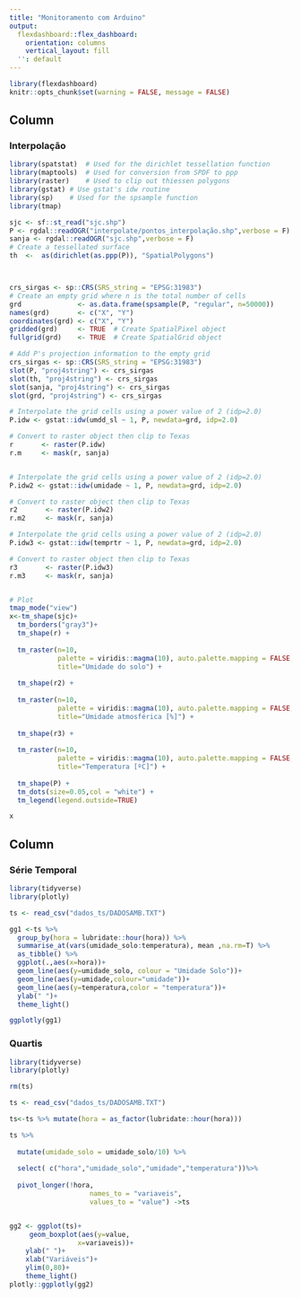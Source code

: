 ```yaml
---
title: "Monitoramento com Arduino"
output:
  flexdashboard::flex_dashboard:
    orientation: columns
    vertical_layout: fill
  '': default
---
```


```r
library(flexdashboard)
knitr::opts_chunk$set(warning = FALSE, message = FALSE) 

```

Column {data-width=650}
-----------------------------------------------------------------------

### Interpolação 

```r
library(spatstat)  # Used for the dirichlet tessellation function
library(maptools)  # Used for conversion from SPDF to ppp
library(raster)    # Used to clip out thiessen polygons
library(gstat) # Use gstat's idw routine
library(sp)    # Used for the spsample function
library(tmap)

sjc <- sf::st_read("sjc.shp")
P <- rgdal::readOGR("interpolate/pontos_interpolação.shp",verbose = F)
sanja <- rgdal::readOGR("sjc.shp",verbose = F)
# Create a tessellated surface
th  <-  as(dirichlet(as.ppp(P)), "SpatialPolygons")



crs_sirgas <- sp::CRS(SRS_string = "EPSG:31983")
# Create an empty grid where n is the total number of cells
grd              <- as.data.frame(spsample(P, "regular", n=50000))
names(grd)       <- c("X", "Y")
coordinates(grd) <- c("X", "Y")
gridded(grd)     <- TRUE  # Create SpatialPixel object
fullgrid(grd)    <- TRUE  # Create SpatialGrid object

# Add P's projection information to the empty grid
crs_sirgas <- sp::CRS(SRS_string = "EPSG:31983")
slot(P, "proj4string") <- crs_sirgas
slot(th, "proj4string") <- crs_sirgas
slot(sanja, "proj4string") <- crs_sirgas
slot(grd, "proj4string") <- crs_sirgas

# Interpolate the grid cells using a power value of 2 (idp=2.0)
P.idw <- gstat::idw(umdd_sl ~ 1, P, newdata=grd, idp=2.0)

# Convert to raster object then clip to Texas
r       <- raster(P.idw)
r.m     <- mask(r, sanja)


# Interpolate the grid cells using a power value of 2 (idp=2.0)
P.idw2 <- gstat::idw(umidade ~ 1, P, newdata=grd, idp=2.0)

# Convert to raster object then clip to Texas
r2       <- raster(P.idw2)
r.m2     <- mask(r, sanja)

# Interpolate the grid cells using a power value of 2 (idp=2.0)
P.idw3 <- gstat::idw(temprtr ~ 1, P, newdata=grd, idp=2.0)

# Convert to raster object then clip to Texas
r3       <- raster(P.idw3)
r.m3     <- mask(r, sanja)


# Plot
tmap_mode("view")
x<-tm_shape(sjc)+
  tm_borders("gray3")+
  tm_shape(r) + 
  
  tm_raster(n=10,
            palette = viridis::magma(10), auto.palette.mapping = FALSE,
            title="Umidade do solo") + 
  
  tm_shape(r2) + 
  
  tm_raster(n=10,
            palette = viridis::magma(10), auto.palette.mapping = FALSE,
            title="Umidade atmosférica [%]") + 
  
  tm_shape(r3) + 
  
  tm_raster(n=10,
            palette = viridis::magma(10), auto.palette.mapping = FALSE,
            title="Temperatura [ºC]") + 
  
  tm_shape(P) + 
  tm_dots(size=0.05,col = "white") +
  tm_legend(legend.outside=TRUE)

x
```

Column {data-width=350}
-----------------------------------------------------------------------

### Série Temporal

```r
library(tidyverse)
library(plotly)

ts <- read_csv("dados_ts/DADOSAMB.TXT")

gg1 <-ts %>% 
  group_by(hora = lubridate::hour(hora)) %>% 
  summarise_at(vars(umidade_solo:temperatura), mean ,na.rm=T) %>% 
  as_tibble() %>% 
  ggplot(.,aes(x=hora))+
  geom_line(aes(y=umidade_solo, colour = "Umidade Solo"))+
  geom_line(aes(y=umidade,colour="umidade"))+
  geom_line(aes(y=temperatura,color = "temperatura"))+
  ylab(" ")+
  theme_light() 

ggplotly(gg1)
```

### Quartis

```r
library(tidyverse)
library(plotly)

rm(ts)

ts <- read_csv("dados_ts/DADOSAMB.TXT")

ts<-ts %>% mutate(hora = as_factor(lubridate::hour(hora)))

ts %>%
  
  mutate(umidade_solo = umidade_solo/10) %>% 
  
  select( c("hora","umidade_solo","umidade","temperatura"))%>% 
  
  pivot_longer(!hora,
                    names_to = "variaveis",
                    values_to = "value") ->ts


gg2 <- ggplot(ts)+
     geom_boxplot(aes(y=value,
                 x=variaveis))+
    ylab(" ")+
    xlab("Variáveis")+
    ylim(0,80)+
    theme_light()
plotly::ggplotly(gg2)
```


